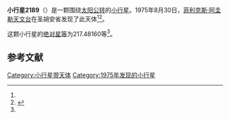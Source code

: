 {{Infobox planet
| bgcolour = #FFFFC0
| name = 2189 Zaragoza
| symbol = 
| image = 
| caption = 
| discovery = yes
| discovery_ref = 
| discoverer = [[菲利克斯·阿圭勒天文台|菲利克斯·阿圭勒天文台]]
| discovery_site = [[圣胡安省|圣胡安省]] 
| discovered = 1975年8月30日
| designations = yes
| mp_name = 
| named_after = 
| alt_names = 1975 QK/ 1976 UE
| mp_category = [[主带小行星|主带小行星]]
| orbit_ref = <ref name="a">[http://ssd.jpl.nasa.gov/sbdb.cgi?sstr=2189 2189 Zaragoza] {{Wayback|url=http://ssd.jpl.nasa.gov/sbdb.cgi?sstr=2189 |date=20200820022809 }}，小行星數據庫瀏覽器（JPL Small-Body Database Browser）－[[美国国家航空航天局|美国国家航空航天局]]喷气推进实验室</ref>
| epoch = 2456400.5 (2013年4月18日更新)
| aphelion = {{convert|2.9428298|AU|km|3|abbr=on|lk=out}}
| perihelion = {{convert|1.8645950|AU|km|3|abbr=on}}
| semimajor = {{convert|2.4037124|AU|km|3|abbr=on}}
| eccentricity = 0.2242853
| period = 1361.200794 [[日|日]]<br />3.73[[儒略年|儒略年]]
| avg_speed = 
| inclination = 13.90938
| asc_node = 128.85181
| mean_anomaly = 
| arg_peri = 217.48160
| satellites = 
| physical_characteristics = yes
| dimensions = 
| mass = 
| density = 
| surface_grav = 
| escape_velocity = 
| sidereal_day = 
| axial_tilt = 
| pole_ecliptic_lat = 
| pole_ecliptic_lon = 
| albedo = 
| temperatures= 
| temp_name1 = 
| mean_temp_1 = 
| max_temp_1 = 
| temp_name2 = 
| max_temp_2 = 
| spectral_type = 
| abs_magnitude = 217.48160
}}

'''小行星2189'''（{{lang-en|2189 Zaragoza}}）是一颗围绕[[太阳|太阳]][[公转|公转]]的[[小行星|小行星]]。1975年8月30日，[[菲利克斯·阿圭勒天文台|菲利克斯·阿圭勒天文台]]在圣胡安省发现了此天体<ref name="a" /><ref>{{cite news|title=小行星列表|url=http://cfa-www.harvard.edu/iau/lists/NumberedMPs.txt|accessdate=2013-07-08|newspaper=哈佛大学|archive-date=2008-05-17|archive-url=https://web.archive.org/web/20080517010638/http://cfa-www.harvard.edu/iau/lists/NumberedMPs.txt|dead-url=no}}</ref>。

这颗小行星的[[绝对星等|绝对星等]]为217.48160等<ref name="a" />。

==参考文献==
{{reflist}}
{{Minor Planet Number|[[小行星2188|小行星2188]]|[[小行星2190|小行星2190]]}}

{{小天体}}

[[Category:小行星带天体|Category:小行星带天体]]
[[Category:1975年发现的小行星|Category:1975年发现的小行星]]

{{asteroid-stub}}